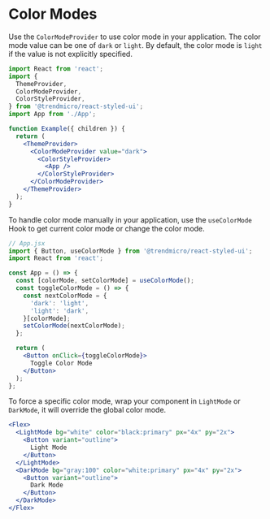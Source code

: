 # Color Modes

Use the `ColorModeProvider` to use color mode in your application. The color mode value can be one of `dark` or `light`. By default, the color mode is `light` if the value is not explicitly specified.

```jsx disabled
import React from 'react';
import {
  ThemeProvider,
  ColorModeProvider,
  ColorStyleProvider,
} from '@trendmicro/react-styled-ui';
import App from './App';

function Example({ children }) {
  return (
    <ThemeProvider>
      <ColorModeProvider value="dark">
        <ColorStyleProvider>
          <App />
        </ColorStyleProvider>
      </ColorModeProvider>
    </ThemeProvider>
  );
}
```

To handle color mode manually in your application, use the `useColorMode` Hook to get current color mode or change the color mode.

```jsx disabled
// App.jsx
import { Button, useColorMode } from '@trendmicro/react-styled-ui';
import React from 'react';

const App = () => {
  const [colorMode, setColorMode] = useColorMode();
  const toggleColorMode = () => {
    const nextColorMode = {
      'dark': 'light',
      'light': 'dark',
    }[colorMode];
    setColorMode(nextColorMode);
  };

  return (
    <Button onClick={toggleColorMode}>
      Toggle Color Mode
    </Button>
  );
};
```

To force a specific color mode, wrap your component in `LightMode` or `DarkMode`, it will override the global color mode.

```jsx
<Flex>
  <LightMode bg="white" color="black:primary" px="4x" py="2x">
    <Button variant="outline">
      Light Mode
    </Button>
  </LightMode>
  <DarkMode bg="gray:100" color="white:primary" px="4x" py="2x">
    <Button variant="outline">
      Dark Mode
    </Button>
  </DarkMode>
</Flex>
```
